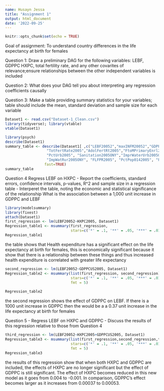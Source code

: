```yaml
---
name: Husayn Jessa
title: "Assignment 1"
output: html_document
date: '2022-09-25'
---
```


```r
knitr::opts_chunk$set(echo = TRUE)
```

Goal of assignment: To understand country differences in the life expectancy at birth for females

Question 1: Draw a preliminary DAG for the following variables: LEBF, GDPPC
 HXPC, total fertility rate, and any other covarites of relevance;ensure
relationships between the other independent variables is included


Question 2: What does your DAG tell you about interpreting any regression coefficients
causally 


Question 3: Make a table providing summary statistics for your variables;
table should include the mean, standard deviation and sample size for each variable

```r
Dataset1 <- read.csv("Dataset-1_Clean.csv")
library(tidyverse); library(vtable)
vtable(Dataset1)
```


```r
library(psych)
describe(Dataset1)
summary_table <- describe(Dataset1[ ,c("LEBF20052","maxINFM20052","GDPPCUS2005", "HXPC2005","PctHXPUB2005",
                   "TotFertRate2005","AdolFertRt2005","FtoMPrimaryEnrl2005ONY",
                   "PctUrb2005", "Sanitation2005ONY","ImprWaterUrb2005ONY",
                   "ImpWatRur2005ONY", "FLFPR2005", "PctPop0142005", "PctPop65Pl2005")],
                  fast=TRUE) 
summary_table
```
Question 4 Regress LEBF on HXPC - Report the coefficients, standard errors, confidence
intervals, p-values, R^2 and sample size in a regression table - Interperet the table, 
noting the economic and statistical significance of the relationship
What is the association between a 1,000 unit increase in GDPPC and LEBF


```r
library(modelsummary)
library(fixest)
attach(Dataset1)
first_regression <- lm(LEBF20052~HXPC2005, Dataset1)
Regression_table1 <- msummary(first_regression, 
                              stars=c('*' = .1, '**' = .05, '***' = .01))         
Regression_table1
```

the table shows that Health expenditure has a significant effect on the life expectancy at birth for females,
this is economically significant because it show that there is a relationship between these
things and thus increased health expenditure is correlated with greater life expectancy

```r
second_regression <- lm(LEBF20052~GDPPCUS2005, Dataset1)
Regression_table2 <- msummary(list(first_regression, second_regression),
                              stars=c('*' = .1, '**' = .05, '***' = .01),
                              fmt = 5)
        
Regression_table2 
```
the second regression shows the effect of GDPPC on LEBF. If there is a 1000 unit increase
in GDPPC then the would be a a 0.37 unit increase in the life expectancy at birth for females





Question 5 - Regress LEBF on HXPC and GDPPC - Discuss the results of this regression relative
to those from Question 4
```r

third_regression <- lm(LEBF20052~HXPC2005+GDPPCUS2005, Dataset1)
Regression_table3 <- msummary(list(first_regression,second_regression,third_regression), 
                              stars=c('*' = .1, '**' = .05, '***' = .01),
                              fmt = 5)
Regression_table3
```

the results of this regression show that when both HXPC and GDPPC are included, the effects
of HXPC are no longer significant but the effect of GDPPC is still significant. The effect of 
HXPC becomes reduced in this new model as it goes from 0.004 to -0.001. In comparison, GDPPC's
effect becomes larger as it increases from 0.00037 to 0.00053. 




